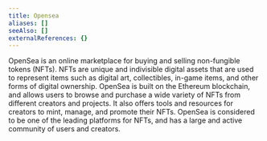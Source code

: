 ```yaml
---
title: Opensea
aliases: []
seeAlso: []
externalReferences: {}
---
```


OpenSea is an online marketplace for buying and selling non-fungible tokens (NFTs). NFTs are unique and indivisible digital assets that are used to represent items such as digital art, collectibles, in-game items, and other forms of digital ownership. OpenSea is built on the Ethereum blockchain, and allows users to browse and purchase a wide variety of NFTs from different creators and projects. It also offers tools and resources for creators to mint, manage, and promote their NFTs. OpenSea is considered to be one of the leading platforms for NFTs, and has a large and active community of users and creators.


